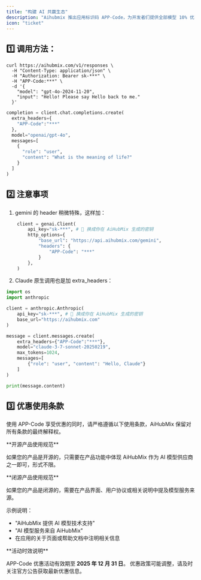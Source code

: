 ```yaml
---
title: "构建 AI 共赢生态"
description: "Aihubmix 推出应用标识码 APP-Code，为开发者们提供全部模型 10% 优惠"
icon: "ticket"
---
```


## 1️⃣ 调用方法：

<CodeGroup>

```shell Curl 方式
curl https://aihubmix.com/v1/responses \       
  -H "Content-Type: application/json" \
  -H "Authorization: Bearer sk-***" \
  -H "APP-Code:***" \
  -d '{
    "model": "gpt-4o-2024-11-20",
    "input": "Hello! Please say Hello back to me."
  }'
```


```py Openai sdk 方式
completion = client.chat.completions.create(
  extra_headers={
    "APP-Code":"***"
  },
  model="openai/gpt-4o",
  messages=[
    {
      "role": "user",
      "content": "What is the meaning of life?"
    }
  ]
)
```

</CodeGroup>

## 2️⃣ 注意事项

1. gemini 的 header 稍微特殊，这样加：

```py Python
    client = genai.Client(
        api_key="sk-***", # 🔑 换成你在 AiHubMix 生成的密钥
        http_options={
            "base_url": "https://api.aihubmix.com/gemini",
            "headers": {
                "APP-Code": "***"
            }
        },
    )
```

2. Claude 原生调用也是加 extra_headers：

```py Python
import os
import anthropic

client = anthropic.Anthropic(
    api_key="sk-***", # 🔑 换成你在 AiHubMix 生成的密钥
    base_url="https://aihubmix.com"
)

message = client.messages.create(
    extra_headers={"APP-Code":"***"},
    model="claude-3-7-sonnet-20250219",
    max_tokens=1024,
    messages=[
        {"role": "user", "content": "Hello, Claude"}
    ]
)

print(message.content) 
```

## 3️⃣ 优惠使用条款

使用 APP-Code 享受优惠的同时，请严格遵循以下使用条款，AiHubMix 保留对所有条款的最终解释权。

<Note>
  **开源产品使用规范**

  如果您的产品是开源的，只需要在产品功能中体现 AiHubMix 作为 AI 模型供应商之一即可，形式不限。
</Note>

<Note>
  **闭源产品使用规范**

  如果您的产品是闭源的，需要在产品界面、用户协议或相关说明中提及模型服务来源。

  示例说明：

  - "AiHubMix 提供 AI 模型技术支持"
  - "AI 模型服务来自 AiHubMix"
  - 在应用的关于页面或帮助文档中注明相关信息
</Note>

<Note>
  **活动时效说明**

  APP-Code 优惠活动有效期至 **2025 年 12 月 31 日**。
  优惠政策可能调整，请及时关注官方公告获取最新优惠信息。
</Note>